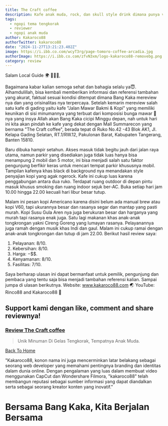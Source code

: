 ```yaml
---
title: The Craft coffee
description: Kafe anak muda, rock, dan skull style drink dimana punya varian minuman yang unik di gelas tengkorak.
tags:
  - ngopi tema tengkorak
  - reviewer
  - ngopi anak muda
author: Kakaroco88
authorTwitter: kakaroco88
date: "2024-11-27T13:21:23.402Z"
image: https://i.ibb.co.com/wcyT3rg/page-tomoro-coffee-arcadia.jpg
authorImage: https://i.ibb.co.com/zfvN3xm/logo-kakaroco88-removebg.png
category: review
---
```


Salam Local Guide 🌍 🙋🏻‍♀️,

Bagaimana kabar kalian semoga sehat dan bahagia selalu ya😇. Alhamdulillah, bisa kembali memberikan informasi dan referensi tambahan yang akurat, faktual sesuai kondisi ditempat dimana Bang Kaka mereview nya dan yang orisinalitas nya terpercaya.
Setelah kemarin mereview salah satu kafe di gading yaitu kafe "Jalan Mawar Bakmi & Kopi" yang memiliki keunikan di sisi minumannya yang terbuat dari komposisi bunga mawar 🌹 nya yang insya Allah akan Bang Kaka cicipi Minggu depan, nah untuk hari ini kita akan pindah ke kafe yang dekat dengan Mall Summarecon yang bernama "The Craft coffee", berada tepat di Ruko No.42 -43 Blok AK1, Jl. Kelapa Gading Selatan, RT.1/RW.12, Pakulonan Barat, Kabupaten Tangerang, Banten 15810.

Baru dibuka hampir setahun. Akses masuk tidak begitu jauh dari jalan raya utama, namun parkir yang disediakan juga tidak luas hanya bisa menampung 2 mobil dan 5 motor, ini bisa menjadi salah satu faktor pengunjung berfikir keras untuk mencari tempat parkir khususnya mobil. Tampilan kafenya khas black di background nya menandakan style penyajian kopi yang agak ngerock.
Kafe ini cukup luas karena penggabungan antara dua ruko. Terdapat ruang outdoor di depan pintu masuk khusus smoking dan ruang indoor sejuk ber-AC.
Buka setiap hari jam 10.00 hingga 22.00 kecuali hari libur besar tutup.

Malam ini pesan kopi Americano karena disini belum ada manual brew atau kopi V60, tapi ukurannya besar dan rasanya segar dan mantap yang pasti murah. Kopi Susu Gula Aren nya juga berukuran besar dan harganya yang murah tapi rasanya enak juga. Satu lagi makanan khas anak-anak tongkrongan yakni Cireng Goreng yang lumayan rasanya. Pelayanannya juga ramah dengan musik khas Indi dan gaul.
Malam ini cukup ramai dengan anak-anak tongkrongan dan tutup di jam 22.00.
Berikut hasil review saya:
1. Pelayanan: 8/10.
2. Kebersihan: 8/10.
3. Harga: $-$$$.
4. Kenyamanan: 8/10.
5. Fasilitas: 7/10.

Saya berharap ulasan ini dapat bermanfaat untuk pemilik, pengunjung dan pembaca yang tentu saja  bisa menjadi tambahan referensi kalian.
Sampai jumpa di ulasan berikutnya.
Website: www.kakaroco88.com 🌏
YouTube: Rinco88 and Kakaroco88 🚩

## Support kami dengan like, comment and share reviewnya!

### [Review The Craft coffee](https://goo.gl/maps/AXa71fknmPGCD5nh8?g_st=atm)

> Unik Minuman Di Gelas Tengkorak, Tempatnya Anak Muda.

[Back To Home](/)

"Kakaroco88, konon nama ini juga mencerminkan latar belakang sebagai seorang web developer yang memahami pentingnya branding dan identitas dalam dunia online. Dengan pengalaman yang luas dalam membuat video menggunakan CapCut dan Wondershare Filmora, "kakaroco88" telah membangun reputasi sebagai sumber informasi yang dapat diandalkan serta sebagai seorang kreator konten yang inovatif."

# Bersama Bang Kaka, Kita Berjalan Bersama